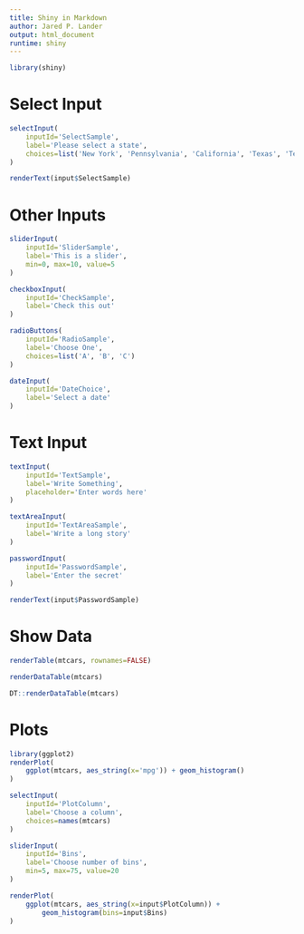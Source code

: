 ```yaml
---
title: Shiny in Markdown
author: Jared P. Lander
output: html_document
runtime: shiny
---
```


```r
library(shiny)
```

# Select Input

```r
selectInput(
    inputId='SelectSample',
    label='Please select a state',
    choices=list('New York', 'Pennsylvania', 'California', 'Texas', 'Tennessee')
)
```

```r
renderText(input$SelectSample)
```

# Other Inputs

```r
sliderInput(
    inputId='SliderSample',
    label='This is a slider',
    min=0, max=10, value=5
)

checkboxInput(
    inputId='CheckSample',
    label='Check this out'
)

radioButtons(
    inputId='RadioSample',
    label='Choose One',
    choices=list('A', 'B', 'C')
)

dateInput(
    inputId='DateChoice',
    label='Select a date'
)
```

# Text Input

```r
textInput(
    inputId='TextSample',
    label='Write Something',
    placeholder='Enter words here'
)

textAreaInput(
    inputId='TextAreaSample',
    label='Write a long story'
)

passwordInput(
    inputId='PasswordSample',
    label='Enter the secret'
)
```

```r
renderText(input$PasswordSample)
```

# Show Data

```r
renderTable(mtcars, rownames=FALSE)

renderDataTable(mtcars)

DT::renderDataTable(mtcars)
```

# Plots

```r
library(ggplot2)
renderPlot(
    ggplot(mtcars, aes_string(x='mpg')) + geom_histogram()
)
```

```r
selectInput(
    inputId='PlotColumn',
    label='Choose a column',
    choices=names(mtcars)
)

sliderInput(
    inputId='Bins',
    label='Choose number of bins',
    min=5, max=75, value=20
)

renderPlot(
    ggplot(mtcars, aes_string(x=input$PlotColumn)) + 
        geom_histogram(bins=input$Bins)
)
```

